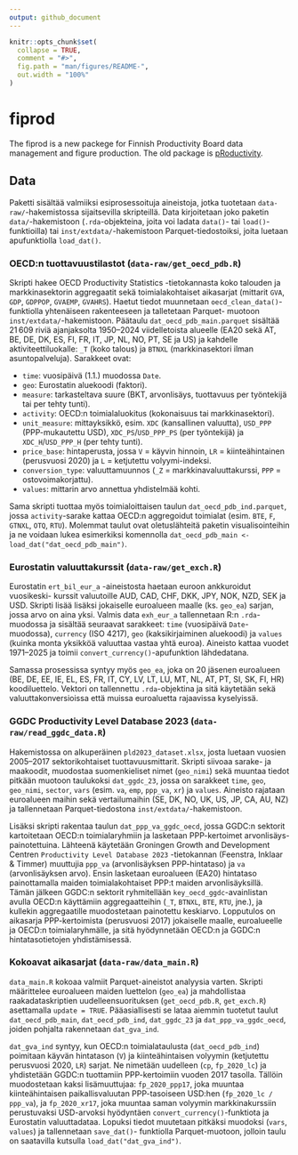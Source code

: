 ```yaml
---
output: github_document
---
```


<!-- README.md is generated from README.Rmd. Please edit that file -->

```r
knitr::opts_chunk$set(
  collapse = TRUE,
  comment = "#>",
  fig.path = "man/figures/README-",
  out.width = "100%"
)
```

# fiprod

<!-- badges: start -->
<!-- badges: end -->

The fiprod is a new packege for Finnish Productivity Board data management
and figure production. The old package is
[pRoductivity](https://github.com/tuottavuuslautakunta/pRoductivity).

## Data

Paketti sisältää valmiiksi esiprosessoituja aineistoja, jotka tuotetaan
`data-raw/`-hakemistossa sijaitsevilla skripteillä. Data kirjoitetaan joko
paketin `data/`-hakemistoon (`.rda`-objekteina, joita voi ladata `data()`- tai
`load()`-funktioilla) tai `inst/extdata/`-hakemistoon Parquet-tiedostoiksi,
joita luetaan apufunktiolla `load_dat()`.

### OECD:n tuottavuustilastot (`data-raw/get_oecd_pdb.R`)

Skripti hakee OECD Productivity Statistics -tietokannasta koko talouden ja
markkinasektorin aggregaatit sekä toimialakohtaiset aikasarjat (mittarit
`GVA`, `GDP`, `GDPPOP`, `GVAEMP`, `GVAHRS`). Haetut tiedot muunnetaan
`oecd_clean_data()`-funktiolla yhtenäiseen rakenteeseen ja talletetaan Parquet-
muotoon `inst/extdata/`-hakemistoon. Päätaulu `dat_oecd_pdb_main.parquet`
sisältää 21 609 riviä ajanjaksolta 1950–2024 viidelletoista alueelle (EA20
sekä AT, BE, DE, DK, ES, FI, FR, IT, JP, NL, NO, PT, SE ja US) ja kahdelle
aktiviteettiluokalle: `_T` (koko talous) ja `BTNXL` (markkinasektori ilman
asuntopalveluja). Sarakkeet ovat:

* `time`: vuosipäivä (1.1.) muodossa `Date`.
* `geo`: Eurostatin aluekoodi (faktori).
* `measure`: tarkasteltava suure (BKT, arvonlisäys, tuottavuus per työntekijä
  tai per tehty tunti).
* `activity`: OECD:n toimialaluokitus (kokonaisuus tai markkinasektori).
* `unit_measure`: mittayksikkö, esim. `XDC` (kansallinen valuutta), `USD_PPP`
  (PPP-mukautettu USD), `XDC_PS`/`USD_PPP_PS` (per työntekijä) ja
  `XDC_H`/`USD_PPP_H` (per tehty tunti).
* `price_base`: hintaperusta, jossa `V` = käyvin hinnoin, `LR` = kiinteähintainen
  (perusvuosi 2020) ja `L` = ketjutettu volyymi-indeksi.
* `conversion_type`: valuuttamuunnos (`_Z` = markkinavaluuttakurssi,
  `PPP` = ostovoimakorjattu).
* `values`: mittarin arvo annettua yhdistelmää kohti.

Sama skripti tuottaa myös toimialoittaisen taulun `dat_oecd_pdb_ind.parquet`,
jossa `activity`-sarake kattaa OECD:n aggregoidut toimialat (esim. `BTE`,
`F`, `GTNXL`, `OTQ`, `RTU`). Molemmat taulut ovat oletuslähteitä paketin
visualisointeihin ja ne voidaan lukea esimerkiksi komennolla
`dat_oecd_pdb_main <- load_dat("dat_oecd_pdb_main")`.

### Eurostatin valuuttakurssit (`data-raw/get_exch.R`)

Eurostatin `ert_bil_eur_a` -aineistosta haetaan euroon ankkuroidut vuosikeski-
kurssit valuutoille AUD, CAD, CHF, DKK, JPY, NOK, NZD, SEK ja USD. Skripti
lisää lisäksi jokaiselle euroalueen maalle (ks. `geo_ea`) sarjan, jossa arvo on
aina yksi. Valmis data `exh_eur_a` tallennetaan R:n `.rda`-muodossa ja sisältää
seuraavat sarakkeet: `time` (vuosipäivä `Date`-muodossa), `currency` (ISO 4217),
`geo` (kaksikirjaiminen aluekoodi) ja `values` (kuinka monta yksikköä valuuttaa
vastaa yhtä euroa). Aineisto kattaa vuodet 1971–2025 ja toimii
`convert_currency()`-apufunktion lähdedatana.

Samassa prosessissa syntyy myös `geo_ea`, joka on 20 jäsenen euroalueen
(BE, DE, EE, IE, EL, ES, FR, IT, CY, LV, LT, LU, MT, NL, AT, PT, SI, SK, FI,
HR) koodiluettelo. Vektori on tallennettu `.rda`-objektina ja sitä käytetään
sekä valuuttakonversioissa että muissa euroaluetta rajaavissa kyselyissä.

### GGDC Productivity Level Database 2023 (`data-raw/read_ggdc_data.R`)

Hakemistossa on alkuperäinen `pld2023_dataset.xlsx`, josta luetaan vuosien
2005–2017 sektorikohtaiset tuottavuusmittarit. Skripti siivoaa sarake- ja
maakoodit, muodostaa suomenkieliset nimet (`geo_nimi`) sekä muuntaa tiedot
pitkään muotoon taulukoksi `dat_ggdc_23`, jossa on sarakkeet `time`, `geo`,
`geo_nimi`, `sector`, `vars` (esim. `va`, `emp`, `ppp_va`, `xr`) ja `values`.
Aineisto rajataan euroalueen maihin sekä vertailumaihin (SE, DK, NO, UK, US,
JP, CA, AU, NZ) ja tallennetaan Parquet-tiedostona `inst/extdata/`-hakemistoon.

Lisäksi skripti rakentaa taulun `dat_ppp_va_ggdc_oecd`, jossa GGDC:n sektorit
kartoitetaan OECD:n toimialaryhmiin ja lasketaan PPP-kertoimet arvonlisäys-
painotettuina. Lähteenä käytetään Groningen Growth and Development Centren
`Productivity Level Database 2023` -tietokannan (Feenstra, Inklaar & Timmer)
muuttujia `ppp_va` (arvonlisäyksen PPP-hintataso) ja `va` (arvonlisäyksen
arvo). Ensin lasketaan euroalueen (EA20) hintataso painottamalla maiden
toimialakohtaiset PPP:t maiden arvonlisäyksillä. Tämän jälkeen GGDC:n sektorit
ryhmitellään `key_oecd_ggdc`-avainlistan avulla OECD:n käyttämiin aggregaatteihin
(`_T`, `BTNXL`, `BTE`, `RTU`, jne.), ja kullekin aggregaatille muodostetaan
painotettu keskiarvo. Lopputulos on aikasarja PPP-kertoimista (perusvuosi 2017)
jokaiselle maalle, euroalueelle ja OECD:n toimialaryhmälle, ja sitä hyödynnetään
OECD:n ja GGDC:n hintatasotietojen yhdistämisessä.

### Kokoavat aikasarjat (`data-raw/data_main.R`)

`data_main.R` kokoaa valmiit Parquet-aineistot analyysia varten. Skripti
määrittelee euroalueen maiden luettelon (`geo_ea`) ja mahdollistaa raakadataskriptien
uudelleensuorituksen (`get_oecd_pdb.R`, `get_exch.R`) asettamalla `update = TRUE`.
Pääasiallisesti se lataa aiemmin tuotetut taulut `dat_oecd_pdb_main`,
`dat_oecd_pdb_ind`, `dat_ggdc_23` ja `dat_ppp_va_ggdc_oecd`, joiden pohjalta
rakennetaan `dat_gva_ind`.

`dat_gva_ind` syntyy, kun OECD:n toimialataulusta (`dat_oecd_pdb_ind`) poimitaan
käyvän hintatason (`V`) ja kiinteähintaisen volyymin (ketjutettu perusvuosi 2020,
`LR`) sarjat. Ne nimetään uudelleen (`cp`, `fp_2020_lc`) ja yhdistetään GGDC:n
tuottamiin PPP-kertoimiin vuoden 2017 tasolla. Tällöin muodostetaan kaksi
lisämuuttujaa: `fp_2020_ppp17`, joka muuntaa kiinteähintaisen paikallisvaluutan
PPP-tasoiseen USD:hen (`fp_2020_lc / ppp_va`), ja `fp_2020_xr17`, joka muuntaa
saman volyymin markkinakurssiin perustuvaksi USD-arvoksi hyödyntäen
`convert_currency()`-funktiota ja Eurostatin valuuttadataa. Lopuksi tiedot
muutetaan pitkäksi muodoksi (`vars`, `values`) ja tallennetaan `save_dat()`-
funktiolla Parquet-muotoon, jolloin taulu on saatavilla kutsulla
`load_dat("dat_gva_ind")`.

